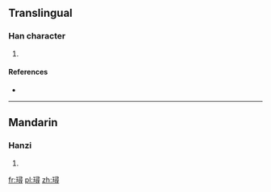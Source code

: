 ==Translingual==

===Han character===
{{Han char|rn=96|rad=玉|as=12|sn=16|four=1714<sub>6</sub>|canj=一土尸一戈 (MGSMI)}}

# {{defn|Han|sort=玉12}}

====References====
* {{Han ref|kx=0741.300|dkj=21231|hdz=21138.090|uh=7495|ud=29845|bh=EA67|bd=60007}}

----

==Mandarin==

===Hanzi===
{{cmn-hanzi|pin=[[xún]] ([[xun2]])|wg=hsün<sup>2</sup>}}

# {{defn|lang=cmn|sort=玉12}}

[[fr:璕]]
[[pl:璕]]
[[zh:璕]]